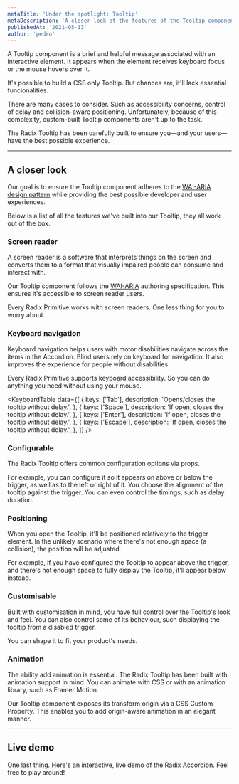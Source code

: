 ```yaml
---
metaTitle: 'Under the spotlight: Tooltip'
metaDescription: 'A closer look at the features of the Tooltip component.'
publishedAt: '2021-05-13'
author: 'pedro'
---
```


A Tooltip component is a brief and helpful message associated with an interactive element. It appears when the element receives keyboard focus or the mouse hovers over it.

It's possible to build a CSS only Tooltip. But chances are, it'll lack essential funcionalities.

There are many cases to consider. Such as accessibility concerns, control of delay and collision-aware positioning. Unfortunately, because of this complexity, custom-built Tooltip components aren't up to the task.

The Radix Tooltip has been carefully built to ensure you—and your users—have the best possible experience.

---

## A closer look

Our goal is to ensure the Tooltip component adheres to the [WAI-ARIA design pattern](https://www.w3.org/TR/wai-aria-practices-1.2/#tooltip) while providing the best possible developer and user experiences.

Below is a list of all the features we've built into our Tooltip, they all work out of the box.

### Screen reader

A screen reader is a software that interprets things on the screen and converts them to a format that visually impaired people can consume and interact with.

Our Tooltip component follows the [WAI-ARIA](https://www.w3.org/TR/wai-aria-practices-1.2/#tooltip) authoring specification. This ensures it's accessible to screen reader users.

Every Radix Primitive works with screen readers. One less thing for you to worry about.

<VideoPlaceholder />

### Keyboard navigation

Keyboard navigation helps users with motor disabilities navigate across the items in the Accordion. Blind users rely on keyboard for navigation. It also improves the experience for people without disabilities.

Every Radix Primitive supports keyboard accessibility. So you can do anything you need without using your mouse.

<KeyboardTable
  data={[
    {
      keys: ['Tab'],
      description: 'Opens/closes the tooltip without delay.',
    },
    {
      keys: ['Space'],
      description: 'If open, closes the tooltip without delay.',
    },
    {
      keys: ['Enter'],
      description: 'If open, closes the tooltip without delay.',
    },
    {
      keys: ['Escape'],
      description: 'If open, closes the tooltip without delay.',
    },
  ]}
/>

<VideoPlaceholder />

### Configurable

The Radix Tooltip offers common configuration options via props.

For example, you can configure it so it appears on above or below the trigger, as well as to the left or right of it. You choose the alignment of the tooltip against the trigger. You can even control the timings, such as delay duration.

<VideoPlaceholder />

### Positioning

When you open the Tooltip, it'll be positioned relatively to the trigger element. In the unlikely scenario where there's not enough space (a collision), the position will be adjusted.

For example, if you have configured the Tooltip to appear above the trigger, and there's not enough space to fully display the Tooltip, it'll appear below instead.

<VideoPlaceholder />

### Customisable

Built with customisation in mind, you have full control over the Tooltip's look and feel. You can also control some of its behaviour, such displaying the tooltip from a disabled trigger.

You can shape it to fit your product's needs.

<VideoPlaceholder />

### Animation

The ability add animation is essential. The Radix Tooltip has been built with animation support in mind. You can animate with CSS or with an animation library, such as Framer Motion.

Our Tooltip component exposes its transform origin via a CSS Custom Property. This enables you to add origin-aware animation in an elegant manner.

<VideoPlaceholder />

---

## Live demo

One last thing. Here's an interactive, live demo of the Radix Accordion. Feel free to play around!

<TooltipDemo />
